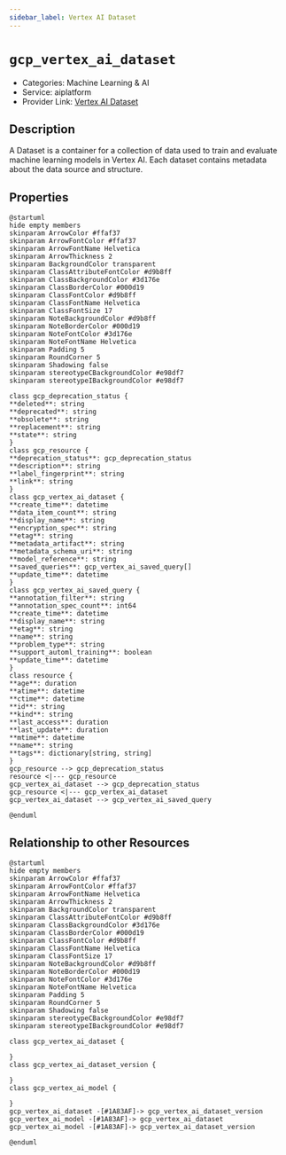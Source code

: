 ```yaml
---
sidebar_label: Vertex AI Dataset
---
```


# `gcp_vertex_ai_dataset`

- Categories: Machine Learning & AI
- Service: aiplatform
- Provider Link: [Vertex AI Dataset](https://cloud.google.com/docs)

## Description

A Dataset is a container for a collection of data used to train and evaluate machine learning models in Vertex AI. Each dataset contains metadata about the data source and structure.

## Properties

<ZoomPanPinch>

```kroki imgType="plantuml" imgAlt="Diagram of Vertex AI Dataset data model"
@startuml
hide empty members
skinparam ArrowColor #ffaf37
skinparam ArrowFontColor #ffaf37
skinparam ArrowFontName Helvetica
skinparam ArrowThickness 2
skinparam BackgroundColor transparent
skinparam ClassAttributeFontColor #d9b8ff
skinparam ClassBackgroundColor #3d176e
skinparam ClassBorderColor #000d19
skinparam ClassFontColor #d9b8ff
skinparam ClassFontName Helvetica
skinparam ClassFontSize 17
skinparam NoteBackgroundColor #d9b8ff
skinparam NoteBorderColor #000d19
skinparam NoteFontColor #3d176e
skinparam NoteFontName Helvetica
skinparam Padding 5
skinparam RoundCorner 5
skinparam Shadowing false
skinparam stereotypeCBackgroundColor #e98df7
skinparam stereotypeIBackgroundColor #e98df7

class gcp_deprecation_status {
**deleted**: string
**deprecated**: string
**obsolete**: string
**replacement**: string
**state**: string
}
class gcp_resource {
**deprecation_status**: gcp_deprecation_status
**description**: string
**label_fingerprint**: string
**link**: string
}
class gcp_vertex_ai_dataset {
**create_time**: datetime
**data_item_count**: string
**display_name**: string
**encryption_spec**: string
**etag**: string
**metadata_artifact**: string
**metadata_schema_uri**: string
**model_reference**: string
**saved_queries**: gcp_vertex_ai_saved_query[]
**update_time**: datetime
}
class gcp_vertex_ai_saved_query {
**annotation_filter**: string
**annotation_spec_count**: int64
**create_time**: datetime
**display_name**: string
**etag**: string
**name**: string
**problem_type**: string
**support_automl_training**: boolean
**update_time**: datetime
}
class resource {
**age**: duration
**atime**: datetime
**ctime**: datetime
**id**: string
**kind**: string
**last_access**: duration
**last_update**: duration
**mtime**: datetime
**name**: string
**tags**: dictionary[string, string]
}
gcp_resource --> gcp_deprecation_status
resource <|--- gcp_resource
gcp_vertex_ai_dataset --> gcp_deprecation_status
gcp_resource <|--- gcp_vertex_ai_dataset
gcp_vertex_ai_dataset --> gcp_vertex_ai_saved_query

@enduml
```

</ZoomPanPinch>

## Relationship to other Resources

<ZoomPanPinch>

```kroki imgType="plantuml" imgAlt="Diagram of Vertex AI Dataset resource relationships"
@startuml
hide empty members
skinparam ArrowColor #ffaf37
skinparam ArrowFontColor #ffaf37
skinparam ArrowFontName Helvetica
skinparam ArrowThickness 2
skinparam BackgroundColor transparent
skinparam ClassAttributeFontColor #d9b8ff
skinparam ClassBackgroundColor #3d176e
skinparam ClassBorderColor #000d19
skinparam ClassFontColor #d9b8ff
skinparam ClassFontName Helvetica
skinparam ClassFontSize 17
skinparam NoteBackgroundColor #d9b8ff
skinparam NoteBorderColor #000d19
skinparam NoteFontColor #3d176e
skinparam NoteFontName Helvetica
skinparam Padding 5
skinparam RoundCorner 5
skinparam Shadowing false
skinparam stereotypeCBackgroundColor #e98df7
skinparam stereotypeIBackgroundColor #e98df7

class gcp_vertex_ai_dataset {

}
class gcp_vertex_ai_dataset_version {

}
class gcp_vertex_ai_model {

}
gcp_vertex_ai_dataset -[#1A83AF]-> gcp_vertex_ai_dataset_version
gcp_vertex_ai_model -[#1A83AF]-> gcp_vertex_ai_dataset
gcp_vertex_ai_model -[#1A83AF]-> gcp_vertex_ai_dataset_version

@enduml
```

</ZoomPanPinch>
